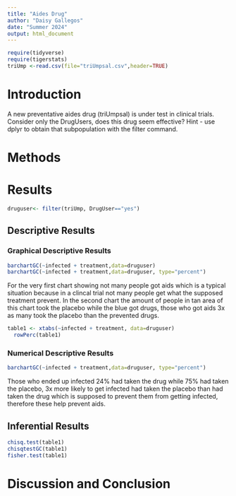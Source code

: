 ```yaml
---
title: "Aides Drug"
author: "Daisy Gallegos"
date: "Summer 2024"
output: html_document
---
```


```r
require(tidyverse)
require(tigerstats)
triUmp <-read.csv(file="triUmpsal.csv",header=TRUE)
```

# Introduction

<!--In this section you explain what you are trying to show.  Where did the data come from?  What is the research or other question you are trying to answer?.  If you skimp in this section expect to be marked down in your grade. Paint a picture of the project a couple of paragraphs is expected!-->
  
A new  preventative aides drug (triUmpsal) is under test in clinical trials. Consider only the DrugUsers, does this drug seem effective?  Hint - use dplyr to obtain that subpopulation with the filter command.
  
# Methods

<!--Decide on your methods:  use "variable analysis" or other appropriate descriptors.  Make sure to choose at least one graphical method and at least one numerical method. Discuss what data manipulations may be needed for example subsetting or other binning procedures and what sort of graphical displays and inferential tools will be used!-->

# Results

```r
druguser<- filter(triUmp, DrugUser=="yes")
```
<!--Divide this section into two sub-sections:  One for your descriptive  results and one for your inferential results.!-->

## Descriptive Results

### Graphical Descriptive Results

<!--Graphical results here.  Make sure to show your code.  Provide appropriate labels for axes, giving units if possible, and provide a good title for the graph, too.  Use the graphical results to describe the patterns if any that exist in the data as focused toward the research question. Bottom line is to explain the features of the graph that are relevant to conforming or departing to what is expected by your null hypothesis !-->
  
```r
barchartGC(~infected + treatment,data=druguser)
barchartGC(~infected + treatment,data=druguser, type="percent")

```
  
For the very first chart showing not many people got aids which is a typical situation because in a clincal trial not many people get what the supposed treatment prevent. In the second chart the amount of people in tan area of this chart took the placebo while the blue got drugs, those who got aids 3x as many took the placebo than the prevented drugs.  
  
```r
table1 <- xtabs(~infected + treatment, data=druguser)
  rowPerc(table1)
```
  
### Numerical Descriptive Results

<!--Numerical results go here. Use the numerical results to describe the patterns if any that exist in the data as focused toward the research question!-->

```r
barchartGC(~infected + treatment,data=druguser, type="percent")
```
  
Those who ended up infected 24% had taken the drug while 75% had taken the placebo, 3x more likely to get infected had taken the placebo than had taken the drug which is supposed to prevent them from getting infected, therefore these help prevent aids. 
  
## Inferential Results

<!--State hypothesis clearly.  Make sure your discussion of the inferential test covers all the aspects that the test output produces, such as test statistic, p-value etc.  Make a decision about the null hypothesis, explain the assumptions on which the selected test/procedure was based, and why the chosen procedure satisfys the assumptions and is appropriate to answer the research question!-->
  
```r
chisq.test(table1)
chisqtestGC(table1)
fisher.test(table1)
```
  
# Discussion and Conclusion

<!--Discussion and conclusion here.  If you found a relationship be sure to consider whether the relationship occurs because one of the variavbles causes the other, or whether they perhasps are related for some other reason.  Watch the chapter 6 videos from the GeorgeTown videos collection.!-->
